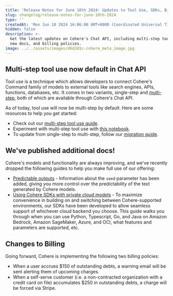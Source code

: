 ```yaml
---
title: 'Release Notes for June 10th 2024: Updates to Tool Use, SDKs, Billing'
slug: changelog/release-notes-for-june-10th-2024
type: ''
createdAt: 'Mon Jun 10 2024 16:06:00 GMT+0000 (Coordinated Universal Time)'
hidden: false
description: >-
  Get the latest updates on Cohere's Chat API, including multi-step tool use,
  new docs, and billing policies.
image: ../../assets/images/d6d2d1c-cohere_meta_image.jpg
---
```

## Multi-step tool use now default in Chat API

Tool use is a technique which allows developers to connect Cohere's Command family of models to external tools like search engines, APIs, functions, databases, etc. It comes in two variants, single-step and [multi-step](/docs/multi-step-tool-use), both of which are available through Cohere's Chat API.

As of today, tool use will now be multi-step by default. Here are some resources to help you get started:

- Check out our [multi-step tool use guide](/docs/multi-step-tool-use).
- Experiment with multi-step tool use with [this notebook](https://github.com/cohere-ai/notebooks/blob/main/notebooks/agents/Tool_Use.ipynb).
- To update from single-step to multi-step, follow our [migration guide](/page/changes-in-chat-api-and-tool-use).

## We've published additional docs!

Cohere's models and functionality are always improving, and we've recently dropped the following guides to help you make full use of our offering:

- [Predictable outputs](/docs/predictable-outputs) - Information about the `seed` parameter has been added, giving you more control over the predictability of the text generated by Cohere models.
- [Using Cohere SDKs with private cloud models](/docs/cohere-works-everywhere) - To maximize convenience in building on and switching between Cohere-supported environments, our SDKs have been developed to allow seamless support of whichever cloud backend you choose. This guide walks you through when you can use Python, Typescript, Go, and Java on Amazon Bedrock, Amazon SageMaker, Azure, and OCI, what features and parameters are supported, etc.

## Changes to Billing

Going forward, Cohere is implementing the following two billing policies:

- When a user accrues $150 of outstanding debts, a warning email will be sent alerting them of upcoming charges.
- When a self-serve customer (i.e. a non-contracted organization with a credit card on file) accumulates $250 in outstanding debts, a charge will be forced via Stripe.
